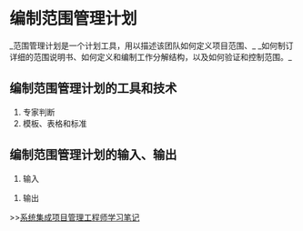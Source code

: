 = 编制范围管理计划 =
_范围管理计划是一个计划工具，用以描述该团队如何定义项目范围、_
_如何制订详细的范围说明书、如何定义和编制工作分解结构，以及如何验证和控制范围。_

== 编制范围管理计划的工具和技术 ==
# 专家判断
# 模板、表格和标准

== 编制范围管理计划的输入、输出 ==
# 输入

{{{class="brush: text"
1) 项目章程
2) 项目范围说明书（初步）
3) 组织过程资产
4) 环境和组织因素
5) 项目管理计划
}}}

# 输出

{{{class="brush: text"
1) 根据初步的项目范围说明书编制一个详细的项目范围说明书的方法
2) 从详细的项目范围说明书创建WBS的方法
3) 关于正式确认和认可已完成可交付物方法的详细说明
4) 有关控制需求变更如何落实到详细的项目范围说明书中的方法。
}}}



>>[[系统集成项目管理工程师学习笔记]]

